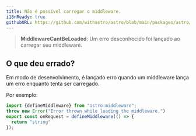 ```yaml
---
title: Não é possível carregar o middleware.
i18nReady: true
githubURL: https://github.com/withastro/astro/blob/main/packages/astro/src/core/errors/errors-data.ts
---
```


> **MiddlewareCantBeLoaded**: Um erro desconhecido foi lançado ao carregar seu middleware.
## O que deu errado?
Em modo de desenvolvimento, é lançado erro quando um middleware lança um erro enquanto tenta ser carregado.

Por exemplo:
```ts
import {defineMiddleware} from "astro:middleware";
throw new Error("Error thrown while loading the middleware.")
export const onRequest = defineMiddleware(() => {
  return "string"
});
```